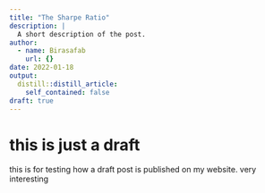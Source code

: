 ```yaml
---
title: "The Sharpe Ratio"
description: |
  A short description of the post.
author:
  - name: Birasafab
    url: {}
date: 2022-01-18
output:
  distill::distill_article:
    self_contained: false
draft: true
---
```


# this is just a draft 

this is for testing how a draft post is published on my website. very interesting
